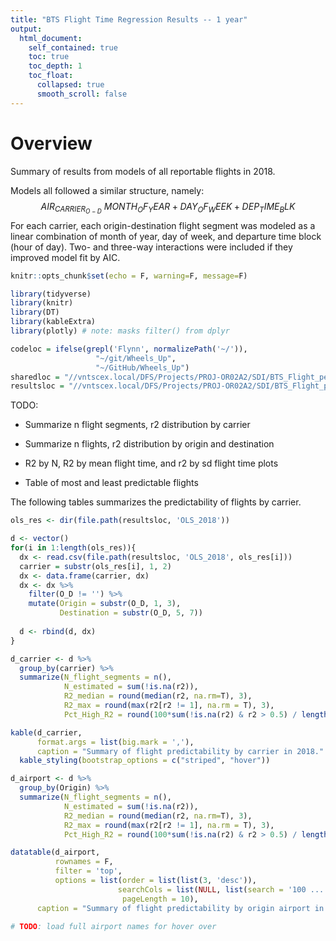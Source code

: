 ```yaml
---
title: "BTS Flight Time Regression Results -- 1 year"
output: 
  html_document:
    self_contained: true
    toc: true
    toc_depth: 1
    toc_float:
      collapsed: true
      smooth_scroll: false
---
```


<!-- saved from url=(0014)about:internet -->
<!-- This needs to be manually added to the second line of the html -->

# Overview 

Summary of results from models of all reportable flights in 2018. 

Models all followed a similar structure, namely:
$$
AIR_{CARRIER}_{O-D} ~ MONTH_OF_YEAR + DAY_OF_WEEK + DEP_TIME_BLK
$$
For each carrier, each origin-destination flight segment was modeled as a linear combination of month of year, day of week, and departure time block (hour of day). Two- and three-way interactions were included if they improved model fit by AIC.

```r
knitr::opts_chunk$set(echo = F, warning=F, message=F)

library(tidyverse)
library(knitr)
library(DT)
library(kableExtra)
library(plotly) # note: masks filter() from dplyr

codeloc = ifelse(grepl('Flynn', normalizePath('~/')),
                   "~/git/Wheels_Up",
                   "~/GitHub/Wheels_Up")
sharedloc = "//vntscex.local/DFS/Projects/PROJ-OR02A2/SDI/BTS_Flight_performance/Data"
resultsloc = "//vntscex.local/DFS/Projects/PROJ-OR02A2/SDI/BTS_Flight_performance/Results"

```

TODO:

- Summarize n flight segments, r2 distribution by carrier

- Summarize n flights, r2 distribution by origin and destination

- R2 by N, R2 by mean flight time, and r2 by sd flight time plots

- Table of most and least predictable flights

The following tables summarizes the predictability of flights by carrier.


```r
ols_res <- dir(file.path(resultsloc, 'OLS_2018'))

d <- vector()
for(i in 1:length(ols_res)){
  dx <- read.csv(file.path(resultsloc, 'OLS_2018', ols_res[i]))
  carrier = substr(ols_res[i], 1, 2)
  dx <- data.frame(carrier, dx)
  dx <- dx %>%
    filter(O_D != '') %>%
    mutate(Origin = substr(O_D, 1, 3),
           Destination = substr(O_D, 5, 7))
  
  d <- rbind(d, dx)
}
```



```r
d_carrier <- d %>%
  group_by(carrier) %>%
  summarize(N_flight_segments = n(),
            N_estimated = sum(!is.na(r2)),
            R2_median = round(median(r2, na.rm=T), 3),
            R2_max = round(max(r2[r2 != 1], na.rm = T), 3),
            Pct_High_R2 = round(100*sum(!is.na(r2) & r2 > 0.5) / length(r2), 2))

kable(d_carrier,
      format.args = list(big.mark = ','),
      caption = "Summary of flight predictability by carrier in 2018." ) %>% 
  kable_styling(bootstrap_options = c("striped", "hover"))

```



```r
d_airport <- d %>%
  group_by(Origin) %>%
  summarize(N_flight_segments = n(),
            N_estimated = sum(!is.na(r2)),
            R2_median = round(median(r2, na.rm=T), 3),
            R2_max = round(max(r2[r2 != 1], na.rm = T), 3),
            Pct_High_R2 = round(100*sum(!is.na(r2) & r2 > 0.5) / length(r2), 2))

datatable(d_airport,
          rownames = F,
          filter = 'top',
          options = list(order = list(list(3, 'desc')),
                        searchCols = list(NULL, list(search = '100 ... 1000'), NULL, NULL, NULL, NULL, NULL),
                         pageLength = 10),
      caption = "Summary of flight predictability by origin airport in 2018. Airports with at least 100 departing flight segments shown by default." ) 

# TODO: load full airport names for hover over
```